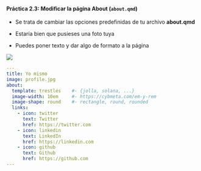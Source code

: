::: {.callout-tip collapse="true" appearance="default" icon="false"}

#### Práctica 2.3: Modificar la **página About** (`about.qmd`)

- Se trata de cambiar las opciones predefinidas de tu archivo **about.qmd**

- Estaría bien que pusieses una foto tuya

- Puedes poner texto y dar algo de formato a la página


::: {layout="[45,-10,45]"}


![](./imagenes/tt_01/img_12_aa.png){fig-align="center"}

```yaml
---
title: Yo mismo
image: profile.jpg
about:
  template: trestles    #- {jolla, solana, ...}
  image-width: 10em     #- https://cybmeta.com/em-y-rem
  image-shape: round    #- rectangle, round, rounded
  links:
    - icon: twitter
      text: Twitter
      href: https://twitter.com
    - icon: linkedin
      text: LinkedIn
      href: https://linkedin.com
    - icon: github
      text: Github
      href: https://github.com
---

```


:::


:::

